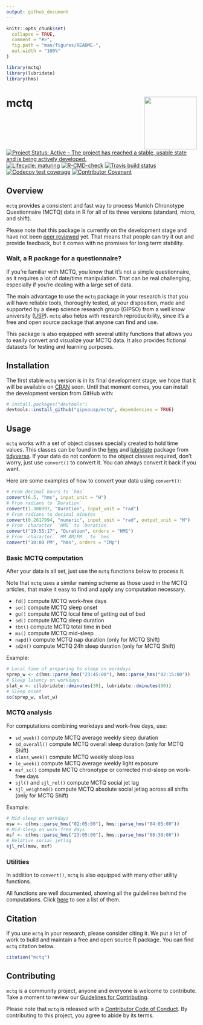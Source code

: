 ```yaml
---
output: github_document
---
```


<!-- README.md is generated from README.Rmd. Please edit that file -->

```r
knitr::opts_chunk$set(
  collapse = TRUE,
  comment = "#>",
  fig.path = "man/figures/README-",
  out.width = "100%"
)

library(mctq)
library(lubridate)
library(hms)
```

# mctq <a href='https://gipsousp.github.io/mctq'><img src='man/figures/logo.png' align="right" height="139" /></a>

<!-- badges: start -->
[![Project Status: Active – The project has reached a stable, usable state and is being actively developed.](https://www.repostatus.org/badges/latest/active.svg)](https://www.repostatus.org/#active)
[![Lifecycle: maturing](https://img.shields.io/badge/lifecycle-maturing-blue.svg)](https://www.tidyverse.org/lifecycle/#maturing)
[![R-CMD-check](https://github.com/gipsousp/mctq/workflows/R-CMD-check/badge.svg)](https://github.com/gipsousp/mctq/actions)
[![Travis build status](https://travis-ci.com/gipsousp/mctq.svg?branch=master)](https://travis-ci.com/gipsousp/mctq)
[![Codecov test coverage](https://codecov.io/gh/gipsousp/mctq/branch/master/graph/badge.svg)](https://codecov.io/gh/gipsousp/mctq?branch=master)
[![Contributor Covenant](https://img.shields.io/badge/Contributor%20Covenant-v2.0%20adopted-ff69b4.svg)](https://gipsousp.github.io/mctq/CODE_OF_CONDUCT.html)
<!-- badges: end -->

## Overview

`mctq` provides a consistent and fast way to process Munich Chronotype Questionnaire (MCTQ) data in R for all of its three versions (standard, micro, and shift).

Please note that this package is currently on the development stage and have not been [peer reviewed](https://devguide.ropensci.org/softwarereviewintro.html) yet. That means that people can try it out and provide feedback, but it comes with no promises for long term stability.

<!-- ### About MCTQ -->

<!-- __UNDER DEVELOPMENT__ -->

<!-- To learn more about the standard Munich Chronotype Questionnaire (MCTQ), _cf._ Roenneberg, Wirz-Justice, & Merrow (2003), Roenneberg, Allebrandt, Merrow, & Vetter (2012), Roenneberg _et al._ (2015), and Roenneberg, Pilz, Zerbini, & Winnebeck (2019). -->

<!-- To know about different MCTQ versions, _cf._ Juda, Vetter, & Roenneberg (2013) and Ghotbi _et.al_ (2020). -->

<!-- If you curious about the variable computations and want to have access to the full questionnaire, _cf._ The Worldwide Experimental Platform (n.d.). -->

### Wait, a R package for a questionnaire?

If you're familiar with MCTQ, you know that it's not a simple questionnaire, as it requires a lot of date/time manipulation. That can be real challenging, especially if you're dealing with a large set of data.

The main advantage to use the `mctq` package in your research is that you will have reliable tools, thoroughly tested, at your disposition, made and supported by a sleep science research group (GIPSO) from a well know university ([USP](https://www5.usp.br/)). `mctq` also helps with research reproducibility, since it's a free and open source package that anyone can find and use.

This package is also equipped with several utility functions that allows you to easily convert and visualize your MCTQ data. It also provides fictional datasets for testing and learning purposes.

## Installation

The first stable `mctq` version is in its final development stage, we hope that it will be available on [CRAN](https://cran.r-project.org/) soon. Until that moment comes, you can install the development version from GitHub with:

``` r
# install.packages("devtools")
devtools::install_github("gipsousp/mctq", dependencies = TRUE)
```

## Usage

`mctq` works with a set of object classes specially created to hold time values. This classes can be found in the [hms](https://hms.tidyverse.org/) and [lubridate](https://lubridate.tidyverse.org/) package from [tidyverse](https://www.tidyverse.org/packages/). If your data do not conform to the object classes required, don't worry, just use `convert()` to convert it. You can always convert it back if you want.

Here are some examples of how to convert your data using `convert()`:

```r
# From decimal hours to `hms`
convert(6.5, "hms", input_unit = "H")
# From radians to `Duration`
convert(1.308997, "Duration", input_unit = "rad")
# From radians to decimal minutes
convert(0.2617994, "numeric", input_unit = "rad", output_unit = "M")
# From `character` `HMS` to `Duration`
convert("19:55:17", "Duration", orders = "HMS")
# From `character` `HM AM/PM ` to `hms`
convert("10:00 PM", "hms", orders = "IMp")
```

### Basic MCTQ computation

After your data is all set, just use the `mctq` functions below to process it. 

Note that `mctq` uses a similar naming scheme as those used in the MCTQ articles, that make it easy to find and apply any computation necessary.

* `fd()` compute MCTQ work-free days
* `so()` compute MCTQ sleep onset
* `gu()` compute MCTQ local time of getting out of bed
* `sd()` compute MCTQ sleep duration
* `tbt()` compute MCTQ total time in bed
* `ms()` compute MCTQ mid-sleep
* `napd()` compute MCTQ nap duration (only for MCTQ Shift)
* `sd24()` compute MCTQ 24h sleep duration (only for MCTQ Shift)

Example:

```r
# Local time of preparing to sleep on workdays
sprep_w <- c(hms::parse_hms("23:45:00"), hms::parse_hms("02:15:00"))
# Sleep latency on workdays
slat_w <- c(lubridate::dminutes(30), lubridate::dminutes(90))
# Sleep onset
so(sprep_w, slat_w)
```

### MCTQ analysis

For computations combining workdays and work-free days, use:

* `sd_week()` compute MCTQ average weekly sleep duration
* `sd_overall()` compute MCTQ overall sleep duration (only for MCTQ Shift)
* `sloss_week()` compute MCTQ weekly sleep loss
* `le_week()` compute MCTQ average weekly light exposure
* `msf_sc()` compute MCTQ chronotype or corrected mid-sleep on work-free days
* `sjl()` and `sjl_rel()` compute MCTQ social jet lag
* `sjl_weighted()` compute MCTQ absolute social jetlag across all shifts (only for MCTQ Shift)

Example:

```r
# Mid-sleep on workdays
msw <- c(hms::parse_hms("02:05:00"), hms::parse_hms("04:05:00"))
# Mid-sleep on work-free days
msf <- c(hms::parse_hms("23:05:00"), hms::parse_hms("08:30:00"))
# Relative social jetlag
sjl_rel(msw, msf)
```

### Utilities

In addition to `convert()`, `mctq` is also equipped with many other utility functions. 

All functions are well documented, showing all the guidelines behind the computations. Click [here](https://gipsousp.github.io/mctq/reference/index.html) to see a list of them.

## Citation

If you use `mctq` in your research, please consider citing it. We put a lot of work to build and maintain a free and open source R package. You can find `mctq` citation below.

```r
citation("mctq")
```

## Contributing

`mctq` is a community project, anyone and everyone is welcome to contribute. Take a moment to review our [Guidelines for Contributing](https://gipsousp.github.io/mctq/CONTRIBUTING.html).

Please note that `mctq` is released with a [Contributor Code of
Conduct](https://gipsousp.github.io/mctq/CODE_OF_CONDUCT.html). By contributing
to this project, you agree to abide by its terms.
